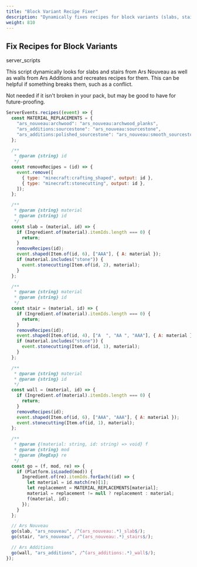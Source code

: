 ```yaml
---
title: "Block Variant Recipe Fixer"
description: "Dynamically fixes recipes for block variants (slabs, stairs, walls)"
weight: 810
---
```


## Fix Recipes for Block Variants

<span class="badge text-bg-dark server-scripts">server_scripts</span>

This script dynamically looks for slabs and stairs from Ars Nouveau as well as walls from
Ars Additions and recreates recipes for them.
This can be helpful if something breaks them, such as a conflict.

Not needed if it isn't broken in your pack, but may be good to have for future-proofing.

```js
ServerEvents.recipes((event) => {
  const MATERIAL_REPLACEMENTS = {
    "ars_nouveau:archwood": "ars_nouveau:archwood_planks",
    "ars_additions:sourcestone": "ars_nouveau:sourcestone",
    "ars_additions:polished_sourcestone": "ars_nouveau:smooth_sourcestone",
  };

  /**
   * @param {string} id
   */
  const removeRecipes = (id) => {
    event.remove([
      { type: "minecraft:crafting_shaped", output: id },
      { type: "minecraft:stonecutting", output: id },
    ]);
  };

  /**
   * @param {string} material
   * @param {string} id
   */
  const slab = (material, id) => {
    if (Ingredient.of(material).itemIds.length === 0) {
      return;
    }
    removeRecipes(id);
    event.shaped(Item.of(id, 6), ["AAA"], { A: material });
    if (material.includes("stone")) {
      event.stonecutting(Item.of(id, 2), material);
    }
  };

  /**
   * @param {string} material
   * @param {string} id
   */
  const stair = (material, id) => {
    if (Ingredient.of(material).itemIds.length === 0) {
      return;
    }
    removeRecipes(id);
    event.shaped(Item.of(id, 4), ["A  ", "AA ", "AAA"], { A: material });
    if (material.includes("stone")) {
      event.stonecutting(Item.of(id, 1), material);
    }
  };

  /**
   * @param {string} material
   * @param {string} id
   */
  const wall = (material, id) => {
    if (Ingredient.of(material).itemIds.length === 0) {
      return;
    }
    removeRecipes(id);
    event.shaped(Item.of(id, 6), ["AAA", "AAA"], { A: material });
    event.stonecutting(Item.of(id, 1), material);
  };

  /**
   * @param {(material: string, id: string) => void} f
   * @param {string} mod
   * @param {RegExp} re
   */
  const go = (f, mod, re) => {
    if (Platform.isLoaded(mod)) {
      Ingredient.of(re).itemIds.forEach((id) => {
        let material = id.match(re)[1];
        let replacement = MATERIAL_REPLACEMENTS[material];
        material = replacement != null ? replacement : material;
        f(material, id);
      });
    }
  };

  // Ars Nouveau
  go(slab, "ars_nouveau", /^(ars_nouveau:.*)_slab$/);
  go(stair, "ars_nouveau", /^(ars_nouveau:.*)_stairs$/);

  // Ars Additions
  go(wall, "ars_additions", /^(ars_additions:.*)_wall$/);
});
```
